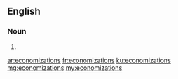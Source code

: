 ==English==

===Noun===
{{head|en|plural}}

# {{plural of|economization|lang=en}}

[[ar:economizations]]
[[fr:economizations]]
[[ku:economizations]]
[[mg:economizations]]
[[my:economizations]]